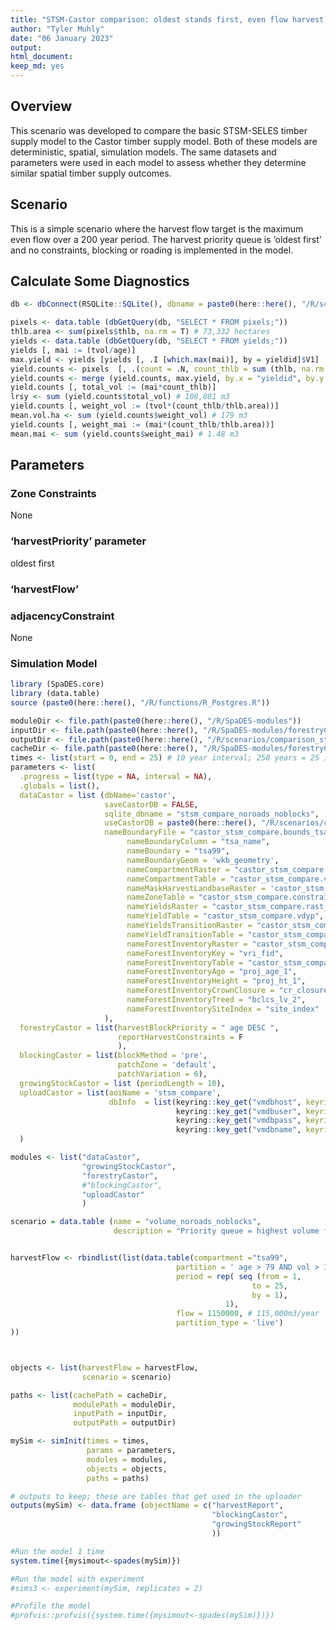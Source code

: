 ```yaml
---
title: "STSM-Castor comparison: oldest stands first, even flow harvest, no blocking, no roads."
author: "Tyler Muhly"
date: "06 January 2023"
output:
html_document: 
keep_md: yes
---
```


<!--
Copyright 2023 Province of British Columbia
 
Licensed under the Apache License, Version 2.0 (the "License");
you may not use this file except in compliance with the License.
You may obtain a copy of the License at
 
http://www.apache.org/licenses/LICENSE-2.0
 
Unless required by applicable law or agreed to in writing, software distributed under the License is distributed on an "AS IS" BASIS,
WITHOUT WARRANTIES OR CONDITIONS OF ANY KIND, either express or implied.
See the License for the specific language governing permissions and limitations under the License.-->

## Overview
This scenario was developed to compare the basic STSM-SELES timber supply model to the Castor timber supply model. Both of these models are deterministic, spatial, simulation models. The same datasets and parameters were used in each model to assess whether they determine similar spatial timber supply outcomes. 

## Scenario
This is a simple scenario where the harvest flow target is the maximum even flow over a 200 year period. The harvest priority queue is 'oldest first' and no constraints, blocking or roading is implemented in the model. 

## Calculate Some Diagnostics

```r

db <- dbConnect(RSQLite::SQLite(), dbname = paste0(here::here(), "/R/scenarios/comparison_stsm/stsm_compare_noroads_noblocks_castordb.sqlite"))

pixels <- data.table (dbGetQuery(db, "SELECT * FROM pixels;"))
thlb.area <- sum(pixels$thlb, na.rm = T) # 73,332 hectares
yields <- data.table (dbGetQuery(db, "SELECT * FROM yields;"))
yields [, mai := (tvol/age)]
max.yield <- yields [yields [, .I [which.max(mai)], by = yieldid]$V1]
yield.counts <- pixels  [, .(count = .N, count_thlb = sum (thlb, na.rm = T)), by = yieldid]
yield.counts <- merge (yield.counts, max.yield, by.x = "yieldid", by.y = "yieldid")
yield.counts [, total_vol := (mai*count_thlb)]
lrsy <- sum (yield.counts$total_vol) # 108,881 m3
yield.counts [, weight_vol := (tvol*(count_thlb/thlb.area))]
mean.vol.ha <- sum (yield.counts$weight_vol) # 179 m3
yield.counts [, weight_mai := (mai*(count_thlb/thlb.area))]
mean.mai <- sum (yield.counts$weight_mai) # 1.48 m3

```


## Parameters 
### Zone Constraints
None

### 'harvestPriority' parameter 
oldest first 

### 'harvestFlow'

### adjacencyConstraint
None

### Simulation Model

```r
library (SpaDES.core)
library (data.table)
source (paste0(here::here(), "/R/functions/R_Postgres.R"))

moduleDir <- file.path(paste0(here::here(), "/R/SpaDES-modules"))
inputDir <- file.path(paste0(here::here(), "/R/SpaDES-modules/forestryCastor/inputs")) %>% reproducible::checkPath(create = TRUE)
outputDir <- file.path(paste0(here::here(), "/R/scenarios/comparison_stsm/outputs"))
cacheDir <- file.path(paste0(here::here(), "/R/SpaDES-modules/forestryCastor"))
times <- list(start = 0, end = 25) # 10 year interval; 250 years = 25 intervals
parameters <- list(
  .progress = list(type = NA, interval = NA),
  .globals = list(),
  dataCastor = list (dbName='castor',
                     saveCastorDB = FALSE,
                     sqlite_dbname = "stsm_compare_noroads_noblocks",
                     useCastorDB = paste0(here::here(), "/R/scenarios/comparison_stsm/stsm_compare_noroads_noblocks_castordb.sqlite"),
                     nameBoundaryFile = "castor_stsm_compare.bounds_tsa99", 
                          nameBoundaryColumn = "tsa_name", 
                          nameBoundary = "tsa99", 
                          nameBoundaryGeom = 'wkb_geometry',
                          nameCompartmentRaster = "castor_stsm_compare.rast_bounds_tsa99", 
                          nameCompartmentTable = "castor_stsm_compare.vat_bounds_tsa99", 
                          nameMaskHarvestLandbaseRaster = 'castor_stsm_compare.rast_thlb', 
                          nameZoneTable = "castor_stsm_compare.constraints", 
                          nameYieldsRaster = "castor_stsm_compare.rast_ycid_vdyp", 
                          nameYieldTable = "castor_stsm_compare.vdyp", 
                          nameYieldsTransitionRaster = "castor_stsm_compare.rast_ycid_tipsy", 
                          nameYieldTransitionTable = "castor_stsm_compare.tipsy", 
                          nameForestInventoryRaster = "castor_stsm_compare.rast_vri_id", 
                          nameForestInventoryKey = "vri_fid", 
                          nameForestInventoryTable = "castor_stsm_compare.vri",
                          nameForestInventoryAge = "proj_age_1",  
                          nameForestInventoryHeight = "proj_ht_1",
                          nameForestInventoryCrownClosure = "cr_closure",                             
                          nameForestInventoryTreed = "bclcs_lv_2",
                          nameForestInventorySiteIndex = "site_index"    
                     ),
  forestryCastor = list(harvestBlockPriority = " age DESC ", 
                        reportHarvestConstraints = F
                        ),
  blockingCastor = list(blockMethod = 'pre',
                        patchZone = 'default',
                        patchVariation = 6),
  growingStockCastor = list (periodLength = 10),
  uploadCastor = list(aoiName = 'stsm_compare',
                      dbInfo  = list(keyring::key_get("vmdbhost", keyring="postgreSQL"), 
                                     keyring::key_get("vmdbuser", keyring="postgreSQL"), 
                                     keyring::key_get("vmdbpass", keyring="postgreSQL"),  
                                     keyring::key_get("vmdbname", keyring="postgreSQL")))
  )

modules <- list("dataCastor", 
                "growingStockCastor", 
                "forestryCastor", 
                #"blockingCastor",
                "uploadCastor"
                )

scenario = data.table (name = "volume_noroads_noblocks",
                       description = "Priority queue = highest volume first. Adjacency constraint = None. No roads or blocks. Maximum even live harvest flow: 115,000 m3/year. Minimum harvest age = 80 and minimum harvest volume = 150")


harvestFlow <- rbindlist(list(data.table(compartment ="tsa99",
                                     partition = ' age > 79 AND vol > 149 ', 
                                     period = rep( seq (from = 1,
                                                      to = 25, 
                                                      by = 1),
                                                1), 
                                     flow = 1150000, # 115,000m3/year 
                                     partition_type = 'live') 
))



objects <- list(harvestFlow = harvestFlow, 
                scenario = scenario)

paths <- list(cachePath = cacheDir,
              modulePath = moduleDir,
              inputPath = inputDir,
              outputPath = outputDir)

mySim <- simInit(times = times, 
                 params = parameters, 
                 modules = modules,
                 objects = objects, 
                 paths = paths)

# outputs to keep; these are tables that get used in the uploader
outputs(mySim) <- data.frame (objectName = c("harvestReport",
                                             "blockingCastor",
                                             "growingStockReport"
                                             ))

#Run the model 1 time
system.time({mysimout<-spades(mySim)})

#Run the model with experiment
#sims3 <- experiment(mySim, replicates = 2)

#Profile the model
#profvis::profvis({system.time({mysimout<-spades(mySim)})})


```



